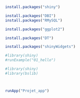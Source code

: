 

```r
install.packages("shiny")
```
```r
install.packages("DBI")
install.packages("RMySQL")
```
```r
install.packages("ggplot2")
```
```r
install.packages("DT")
```
```r
install.packages("shinyWidgets")
```

```r
#library(shiny)
#runExample("01_hello")
```
```r
#library(shiny)
#library(bslib)

```
```r

```


```r

```

```r
runApp("Projet_app")
```

```r

```

```r

```

```r

```

```r

```

```r

```

```r

```

